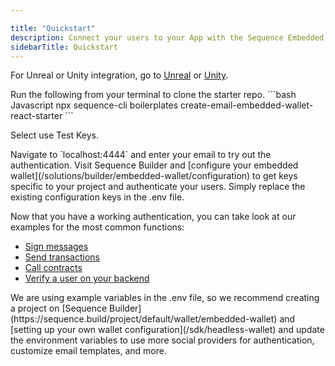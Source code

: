 ```yaml
---

title: "Quickstart"
description: Connect your users to your App with the Sequence Embedded Wallet.
sidebarTitle: Quickstart
---
```


For Unreal or Unity integration, go to [Unreal](/sdk/unreal/quickstart) or [Unity](/sdk/unity/quickstart).

<Steps>
<Step title="Clone Starter Repo">
Run the following from your terminal to clone the starter repo.

<CodeGroup>
```bash Javascript
npx sequence-cli boilerplates create-email-embedded-wallet-react-starter
```

Select use Test Keys.

</CodeGroup>
</Step>

<Step title="Connect and Authenticate">
Navigate to `localhost:4444` and enter your email to try out the authentication.
</Step>

<Step title="Add your embedded wallet keys">
Visit Sequence Builder and [configure your embedded wallet](/solutions/builder/embedded-wallet/configuration) to get keys specific to your project and authenticate your users. Simply replace the existing configuration keys in the .env file.
</Step>

<Step title="Use Sequence Embedded Wallets!">

Now that you have a working authentication, you can take look at our examples for the most common functions:
- [Sign messages](/sdk/headless-wallet/use-wallets#sign-messages)
- [Send transactions](/sdk/headless-wallet/use-wallets#send-transactions)
- [Call contracts](/sdk/headless-wallet/use-wallets#call-any-contract)
- [Verify a user on your backend](/sdk/headless-wallet/verification#prerequisite-deployment-of-a-parent-wallet)
</Step>
</Steps>


<Tip>
We are using example variables in the .env file, so we recommend creating a project on [Sequence Builder](https://sequence.build/project/default/wallet/embedded-wallet) and [setting up your own wallet configuration](/sdk/headless-wallet) and update the environment variables to use more social providers for authentication, customize email templates, and more.
</Tip>



